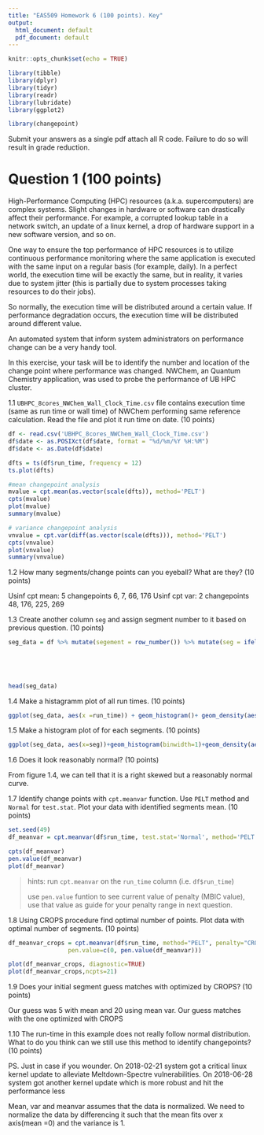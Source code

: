 ```yaml
---
title: "EAS509 Homework 6 (100 points). Key"
output:
  html_document: default
  pdf_document: default
---
```


```r
knitr::opts_chunk$set(echo = TRUE)

library(tibble)
library(dplyr)
library(tidyr)
library(readr)
library(lubridate)
library(ggplot2)

library(changepoint)

```

Submit your answers as a single pdf attach all R code. Failure to do so will result in grade reduction.

# Question 1 (100 points)

High-Performance Computing (HPC) resources (a.k.a. supercomputers) are complex systems. 
Slight changes in hardware or software can drastically affect their performance. 
For example, a corrupted lookup table in a network switch, an update of a linux 
kernel, a drop of hardware support in a new software version, and so on. 

One way to ensure the top performance of HPC resources is to utilize continuous 
performance monitoring where the same application is executed with the same input 
on a regular basis (for example, daily). In a perfect world, the execution time 
will be exactly the same, but in reality, it varies due to system jitter 
(this is partially due to system processes taking resources to do their jobs).

So normally, the execution time will be distributed around a certain value. 
If performance degradation occurs, the execution time will be distributed around different value.

An automated system that inform system administrators on performance change can be a very handy tool.

In this exercise, your task will be to identify the number and location of the change point where performance was changed. NWChem, an Quantum Chemistry application, was used to probe the performance of UB HPC cluster.


1.1 `UBHPC_8cores_NWChem_Wall_Clock_Time.csv` file contains execution time (same as run time or wall time) of NWChem performing same reference calculation. Read the file and plot it run time on date. (10 points)


```r
df <- read.csv('UBHPC_8cores_NWChem_Wall_Clock_Time.csv')
df$date <- as.POSIXct(df$date, format = "%d/%m/%Y %H:%M")
df$date <- as.Date(df$date)

dfts = ts(df$run_time, frequency = 12)
ts.plot(dfts)
```

```r
#mean changepoint analysis
mvalue = cpt.mean(as.vector(scale(dfts)), method='PELT')
cpts(mvalue)
plot(mvalue)
summary(mvalue)
```

```r
# variance changepoint analysis
vnvalue = cpt.var(diff(as.vector(scale(dfts))), method='PELT')
cpts(vnvalue)
plot(vnvalue)
summary(vnvalue)

```




1.2 How many segments/change points can you eyeball? What are they? (10 points)

Usinf cpt mean: 5 changepoints 6, 7, 66, 176
Usinf cpt var: 2 changepoints 48, 176, 225, 269 




1.3 Create another column `seg` and assign segment number to it based on previous question. (10 points)

```r
seg_data = df %>% mutate(segement = row_number()) %>% mutate(seg = ifelse(row_number() < 6, 1,
																		ifelse(row_number() %in% 6:7, 2,
																			ifelse(row_number() %in% 7:66, 3,
																				ifelse(row_number() %in% 66:176, 4,
																				       5)))))

head(seg_data)

```



1.4 Make a histagramm plot of all run times. (10 points)

```r
ggplot(seg_data, aes(x =run_time)) + geom_histogram()+ geom_density(aes(y=..count..))

```

1.5 Make a histogram plot of for each segments. (10 points)
  

```r
ggplot(seg_data, aes(x=seg))+geom_histogram(binwidth=1)+geom_density(aes(y=..count..))
```
1.6 Does it look reasonably normal? (10 points)

From figure 1.4, we can tell that it is a right skewed but a reasonably normal curve.



1.7 Identify change points with `cpt.meanvar` function. Use `PELT` method and `Normal` for `test.stat`. Plot your data with identified segments mean.  (10 points)
```r
set.seed(49)
df_meanvar = cpt.meanvar(df$run_time, test.stat='Normal', method='PELT',penalty = 'SIC')

cpts(df_meanvar)
pen.value(df_meanvar)
plot(df_meanvar)

```

> hints:
> run `cpt.meanvar` on the `run_time` column (i.e. `df$run_time`)
>
> use `pen.value` funtion to see current value of penalty (MBIC value),
> use that value as guide for your penalty range in next question.
> 


1.8 Using CROPS procedure find optimal number of points. Plot data with optimal number of segments. (10 points)

```r
df_meanvar_crops = cpt.meanvar(df$run_time, method="PELT", penalty="CROPS",
                 pen.value=c(0, pen.value(df_meanvar)))

plot(df_meanvar_crops, diagnostic=TRUE)
plot(df_meanvar_crops,ncpts=21)
```

1.9 Does your initial segment guess matches with optimized by CROPS? (10 points)

Our guess was 5 with mean and 20 using mean var. Our guess matches with the one optimized with CROPS



1.10 The run-time in this example does not really follow normal distribution. 
What to do you think can we still use this method to identify changepoints? (10 points)

PS. Just in case if you wounder. On 2018-02-21 system got a critical linux kernel update
to alleviate Meltdown-Spectre vulnerabilities. On 2018-06-28 system got another
kernel update which is more robust and hit the performance less


Mean, var and meanvar assumes that the data is normalized. We need to normalize the data by differencing it such that the mean fits over x axis(mean =0) and the variance is 1.



